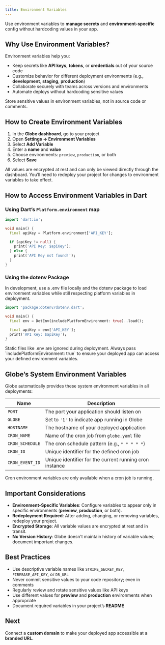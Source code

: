 ```yaml
---
title: Environment Variables
---
```


Use environment variables to **manage secrets** and **environment-specific** config without hardcoding values in your app.

## Why Use Environment Variables?

Environment variables help you:

- Keep secrets like **API keys**, **tokens**, or **credentials** out of your source code
- Customize behavior for different deployment environments (e.g., **development**, **staging**, **production**)
- Collaborate securely with teams across versions and environments
- Automate deploys without hardcoding sensitive values

<Warning>
  Store sensitive values in environment variables, not in source code or
  comments.
</Warning>

## How to Create Environment Variables

1. In the **Globe dashboard**, go to your project
2. Open **Settings → Environment Variables**
3. Select **Add Variable**
4. Enter a **name** and **value**
5. Choose environments: `preview`, `production`, or both
6. Select **Save**

<Info>
  All values are encrypted at rest and can only be viewed directly through the
  dashboard. You’ll need to redeploy your project for changes to environment
  variables to take effect.
</Info>

## How to Access Environment Variables in Dart

### Using Dart’s `Platform.environment` map

```dart
import 'dart:io';

void main() {
  final apiKey = Platform.environment['API_KEY'];

  if (apiKey != null) {
    print('API Key: $apiKey');
  } else {
    print('API Key not found!');
  }
}
```

### Using the dotenv Package

In development, use a .env file locally and the dotenv package to load environment variables while still respecting platform variables in deployment.

```dart
import 'package:dotenv/dotenv.dart';

void main() {
  final env = DotEnv(includePlatformEnvironment: true)..load();

  final apiKey = env['API_KEY'];
  print('API Key: $apiKey');
}
```

<Warning>
  Static files like .env are ignored during deployment. Always pass
  `includePlatformEnvironment: true` to ensure your deployed app can access your
  defined environment variables.
</Warning>

## Globe’s System Environment Variables

Globe automatically provides these system environment variables in all deployments:

| Name            | Description                                             |
| --------------- | ------------------------------------------------------- |
| `PORT`          | The port your application should listen on              |
| `GLOBE`         | Set to `'1'` to indicate app running in Globe           |
| `HOSTNAME`      | The hostname of your deployed application               |
| `CRON_NAME`     | Name of the cron job from `globe.yaml` file             |
| `CRON_SCHEDULE` | The cron schedule pattern (e.g., `* * * * *`)           |
| `CRON_ID`       | Unique identifier for the defined cron job              |
| `CRON_EVENT_ID` | Unique identifier for the current running cron instance |

<Info>
  Cron environment variables are only available when a cron job is running.
</Info>

## Important Considerations

- **Environment-Specific Variables**: Configure variables to appear only in specific environments (**preview**, **production**, or both).
- **Redeployment Required**: After adding, changing, or removing variables, redeploy your project.
- **Encrypted Storage**: All variable values are encrypted at rest and in transit.
- **No Version History**: Globe doesn't maintain history of variable values; document important changes.

## Best Practices

- Use descriptive variable names like `STRIPE_SECRET_KEY`, `FIREBASE_API_KEY`, or `DB_URL`
- Never commit sensitive values to your code repository; even in comments
- Regularly review and rotate sensitive values like API keys
- Use different values for **preview** and **production** environments when appropriate
- Document required variables in your project’s **README**

## Next

Connect a **custom domain** to make your deployed app accessible at a **branded URL**.

